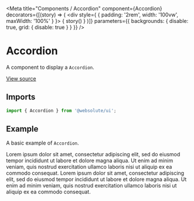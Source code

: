 
<Meta
  title="Components / Accordion"
  component={Accordion}
  decorators={[(story) => (
    <div style={ { padding: '2rem', width: '100vw', maxWidth: '100%' } }>
      { story() }
    </div>
  )]}
  parameters={{ backgrounds: { disable: true, grid: { disable: true } } }}
/>

# Accordion

A component to display a `Accordion`.

[View source](https://github.com/actarian/turbo-mono/tree/main/packages/ui/src/components/accordion)

## Imports

```js
import { Accordion } from '@websolute/ui';
```

## Example

A basic example of `Accordion`.

<Canvas>
  <Story name="default">
    <Accordion.Group>
      <Accordion title="Question A">
        <Text>Lorem ipsum dolor sit amet, consectetur adipiscing elit,
          sed do eiusmod tempor incididunt ut labore et dolore magna aliqua. Ut enim ad minim veniam,
          quis nostrud exercitation ullamco laboris nisi ut aliquip ex ea commodo consequat.</Text>
      </Accordion>
      <Accordion title="Question B">
        <Text>Lorem ipsum dolor sit amet, consectetur adipiscing elit,
          sed do eiusmod tempor incididunt ut labore et dolore magna aliqua. Ut enim ad minim veniam,
          quis nostrud exercitation ullamco laboris nisi ut aliquip ex ea commodo consequat.</Text>
      </Accordion>
    </Accordion.Group>
  </Story>
</Canvas>
